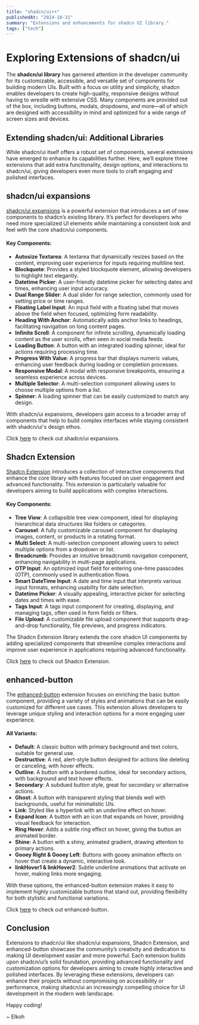 ```yaml
---
title: "shadcn/ui++"
publishedAt: "2024-10-31"
summary: "Extensions and enhancements for shadcn UI library."
tags: ["tech"]
---
```


# Exploring Extensions of shadcn/ui

The **shadcn/ui library** has garnered attention in the developer community for its customizable, accessible, and versatile set of components for building modern UIs. Built with a focus on utility and simplicity, shadcn enables developers to create high-quality, responsive designs without having to wrestle with extensive CSS. Many components are provided out of the box, including buttons, modals, dropdowns, and more—all of which are designed with accessibility in mind and optimized for a wide range of screen sizes and devices.

## Extending shadcn/ui: Additional Libraries

While shadcn/ui itself offers a robust set of components, several extensions have emerged to enhance its capabilities further. Here, we’ll explore three extensions that add extra functionality, design options, and interactions to shadcn/ui, giving developers even more tools to craft engaging and polished interfaces.

## shadcn/ui expansions

[shadcn/ui expansions](https://shadcnui-expansions.typeart.cc/docs) is a powerful extension that introduces a set of new components to shadcn’s existing library. It’s perfect for developers who need more specialized UI elements while maintaining a consistent look and feel with the core shadcn/ui components.

#### Key Components:

- **Autosize Textarea**: A textarea that dynamically resizes based on the content, improving user experience for inputs requiring multiline text.
- **Blockquote**: Provides a styled blockquote element, allowing developers to highlight text elegantly.
- **Datetime Picker**: A user-friendly datetime picker for selecting dates and times, enhancing user input accuracy.
- **Dual Range Slider**: A dual slider for range selection, commonly used for setting price or time ranges.
- **Floating Label Input**: An input field with a floating label that moves above the field when focused, optimizing form readability.
- **Heading With Anchor**: Automatically adds anchor links to headings, facilitating navigation on long content pages.
- **Infinite Scroll**: A component for infinite scrolling, dynamically loading content as the user scrolls, often seen in social media feeds.
- **Loading Button**: A button with an integrated loading spinner, ideal for actions requiring processing time.
- **Progress With Value**: A progress bar that displays numeric values, enhancing user feedback during loading or completion processes.
- **Responsive Modal**: A modal with responsive breakpoints, ensuring a seamless experience across devices.
- **Multiple Selector**: A multi-selection component allowing users to choose multiple options from a list.
- **Spinner**: A loading spinner that can be easily customized to match any design.

With shadcn/ui expansions, developers gain access to a broader array of components that help to build complex interfaces while staying consistent with shadcn/ui's design ethos.

Click [here](https://shadcnui-expansions.typeart.cc/docs) to check out shadcn/ui expansions.

## Shadcn Extension

[Shadcn Extension](https://shadcn-extension.vercel.app/components) introduces a collection of interactive components that enhance the core library with features focused on user engagement and advanced functionality. This extension is particularly valuable for developers aiming to build applications with complex interactions.

#### Key Components:

- **Tree View**: A collapsible tree view component, ideal for displaying hierarchical data structures like folders or categories.
- **Carousel**: A fully customizable carousel component for displaying images, content, or products in a rotating format.
- **Multi Select**: A multi-selection component allowing users to select multiple options from a dropdown or list.
- **Breadcrumb**: Provides an intuitive breadcrumb navigation component, enhancing navigability in multi-page applications.
- **OTP Input**: An optimized input field for entering one-time passcodes (OTP), commonly used in authentication flows.
- **Smart DateTime Input**: A date and time input that interprets various input formats, enhancing usability for date selection.
- **Datetime Picker**: A visually appealing, interactive picker for selecting dates and times with ease.
- **Tags Input**: A tags input component for creating, displaying, and managing tags, often used in form fields or filters.
- **File Upload**: A customizable file upload component that supports drag-and-drop functionality, file previews, and progress indicators.

The Shadcn Extension library extends the core shadcn UI components by adding specialized components that streamline complex interactions and improve user experience in applications requiring advanced functionality.

Click [here](https://shadcn-extension.vercel.app/components) to check out Shadcn Extension.

## enhanced-button

The [enhanced-button](https://enhanced-button.vercel.app/) extension focuses on enriching the basic button component, providing a variety of styles and animations that can be easily customized for different use cases. This extension allows developers to leverage unique styling and interaction options for a more engaging user experience.

#### All Variants:

- **Default**: A classic button with primary background and text colors, suitable for general use.
- **Destructive**: A red, alert-style button designed for actions like deleting or canceling, with hover effects.
- **Outline**: A button with a bordered outline, ideal for secondary actions, with background and text hover effects.
- **Secondary**: A subdued button style, great for secondary or alternative actions.
- **Ghost**: A button with transparent styling that blends well with backgrounds, useful for minimalistic UIs.
- **Link**: Styled like a hyperlink with an underline effect on hover.
- **Expand Icon**: A button with an icon that expands on hover, providing visual feedback for interaction.
- **Ring Hover**: Adds a subtle ring effect on hover, giving the button an animated border.
- **Shine**: A button with a shiny, animated gradient, drawing attention to primary actions.
- **Gooey Right & Gooey Left**: Buttons with gooey animation effects on hover that create a dynamic, interactive look.
- **linkHover1 & linkHover2**: Subtle underline animations that activate on hover, making links more engaging.

With these options, the enhanced-button extension makes it easy to implement highly customizable buttons that stand out, providing flexibility for both stylistic and functional variations.

Click [here](https://enhanced-button.vercel.app/) to check out enhanced-button.

## Conclusion

Extensions to shadcn/ui like shadcn/ui expansions, Shadcn Extension, and enhanced-button showcase the community’s creativity and dedication to making UI development easier and more powerful. Each extension builds upon shadcn/ui’s solid foundation, providing advanced functionality and customization options for developers aiming to create highly interactive and polished interfaces. By leveraging these extensions, developers can enhance their projects without compromising on accessibility or performance, making shadcn/ui an increasingly compelling choice for UI development in the modern web landscape.

Happy coding!

~ Elkoh
